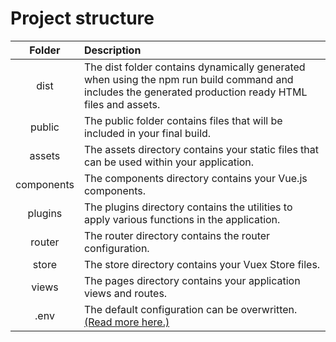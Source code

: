 <!---Badge.stories.mdx --->



<Meta title="Docs/Project structure" />

# Project structure
| Folder | Description |
| :-: | :-- |
| dist | The dist folder contains dynamically generated when using the npm run build command and includes the generated production ready HTML files and assets. |
| public | The public folder contains files that will be included in your final build. |
| assets | The assets directory contains your static files that can be used within your application. | 
| components | The components directory contains your Vue.js components. | 
| plugins | The plugins directory contains the utilities to apply various functions in the application. |
| router | The router directory contains the router configuration. |
| store | The store directory contains your Vuex Store files. | 
| views | The pages directory contains your application views and routes. | 
| .env | The default configuration can be overwritten. [(Read more here.)](https://cli.vuejs.org/guide/mode-and-env.html) |

